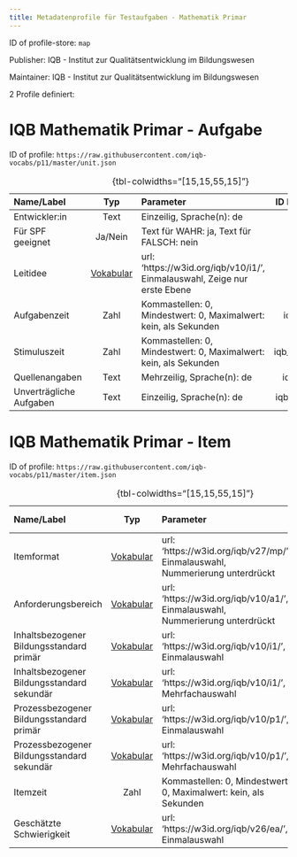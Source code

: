 ```yaml
---
title: Metadatenprofile für Testaufgaben - Mathematik Primar
---
```


ID of profile-store: `map`

Publisher: IQB - Institut zur Qualitätsentwicklung im Bildungswesen

Maintainer: IQB - Institut zur Qualitätsentwicklung im Bildungswesen

2 Profile definiert:

# IQB Mathematik Primar - Aufgabe

ID of profile: `https://raw.githubusercontent.com/iqb-vocabs/p11/master/unit.json`

| Name/Label | Typ | Parameter | ID Profil-Eintrag |
| :--- | :---: | :--- | :---: |
| Entwickler:in | Text |Einzeilig, Sprache(n): de | iqb_author |
| Für SPF geeignet | Ja/Nein |Text für WAHR: ja, Text für FALSCH: nein | a1 |
| Leitidee | [Vokabular](https://w3id.org/iqb/v10/i1/) | url: 'https://w3id.org/iqb/v10/i1/', Einmalauswahl, Zeige nur erste Ebene | w8 |
| Aufgabenzeit | Zahl |Kommastellen: 0, Mindestwert: 0, Maximalwert: kein, als Sekunden | iqb_time_unit |
| Stimuluszeit | Zahl |Kommastellen: 0, Mindestwert: 0, Maximalwert: kein, als Sekunden | iqb_time_stimulus |
| Quellenangaben | Text |Mehrzeilig, Sprache(n): de | iqb_copyright |
| Unverträgliche Aufgaben | Text |Einzeilig, Sprache(n): de | iqb_compatibility |

: {tbl-colwidths="[15,15,55,15]"}

# IQB Mathematik Primar - Item

ID of profile: `https://raw.githubusercontent.com/iqb-vocabs/p11/master/item.json`

| Name/Label | Typ | Parameter | ID Profil-Eintrag |
| :--- | :---: | :--- | :---: |
| Itemformat | [Vokabular](https://w3id.org/iqb/v27/mp/) | url: 'https://w3id.org/iqb/v27/mp/', Einmalauswahl, Nummerierung unterdrückt | s3 |
| Anforderungsbereich | [Vokabular](https://w3id.org/iqb/v10/a1/) | url: 'https://w3id.org/iqb/v10/a1/', Einmalauswahl, Nummerierung unterdrückt | s4 |
| Inhaltsbezogener Bildungsstandard primär | [Vokabular](https://w3id.org/iqb/v10/i1/) | url: 'https://w3id.org/iqb/v10/i1/', Einmalauswahl | s7 |
| Inhaltsbezogener Bildungsstandard sekundär | [Vokabular](https://w3id.org/iqb/v10/i1/) | url: 'https://w3id.org/iqb/v10/i1/', Mehrfachauswahl | s8 |
| Prozessbezogener Bildungsstandard primär | [Vokabular](https://w3id.org/iqb/v10/p1/) | url: 'https://w3id.org/iqb/v10/p1/', Einmalauswahl | s5 |
| Prozessbezogener Bildungsstandard sekundär | [Vokabular](https://w3id.org/iqb/v10/p1/) | url: 'https://w3id.org/iqb/v10/p1/', Mehrfachauswahl | s6 |
| Itemzeit | Zahl |Kommastellen: 0, Mindestwert: 0, Maximalwert: kein, als Sekunden | iqb_time_item |
| Geschätzte Schwierigkeit | [Vokabular](https://w3id.org/iqb/v26/ea/) | url: 'https://w3id.org/iqb/v26/ea/', Einmalauswahl | e4 |

: {tbl-colwidths="[15,15,55,15]"}


